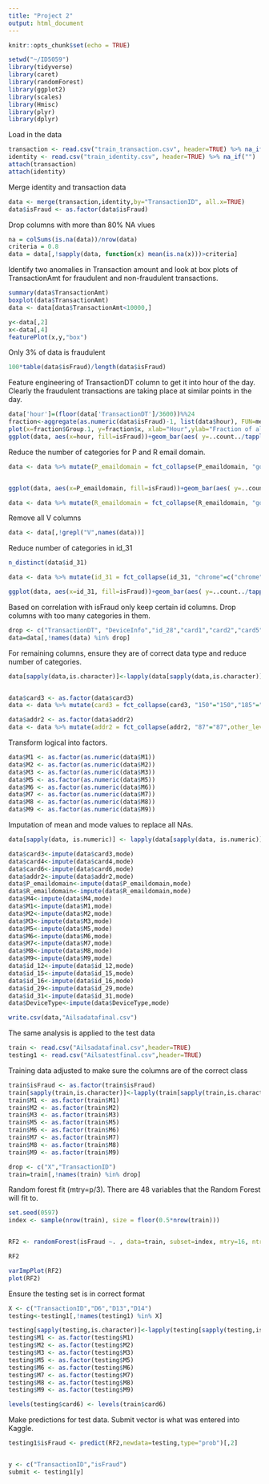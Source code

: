 ---
title: "Project 2"
output: html_document
---

```{r setup, include=FALSE}
knitr::opts_chunk$set(echo = TRUE)
```

```{r, include=FALSE}
setwd("~/ID5059")
library(tidyverse)
library(caret)
library(randomForest)
library(ggplot2)
library(scales)
library(Hmisc)
library(plyr)
library(dplyr)


```

Load in the data
```{r}
transaction <- read.csv("train_transaction.csv", header=TRUE) %>% na_if("")
identity <- read.csv("train_identity.csv", header=TRUE) %>% na_if("")
attach(transaction)
attach(identity)
```

Merge identity and transaction data
```{r}
data <- merge(transaction,identity,by="TransactionID", all.x=TRUE)
data$isFraud <- as.factor(data$isFraud)
```

Drop columns with more than 80% NA vlues
```{r}
na = colSums(is.na(data))/nrow(data)
criteria = 0.8
data = data[,!sapply(data, function(x) mean(is.na(x)))>criteria]

```

Identify two anomalies in Transaction amount and look at box plots of TransactionAmt for fraudulent and non-fraudulent transactions. 
```{r}
summary(data$TransactionAmt)
boxplot(data$TransactionAmt)
data <- data[data$TransactionAmt<10000,]

y<-data[,2]
x<-data[,4]
featurePlot(x,y,"box")
```

Only 3% of data is fraudulent
```{r}
100*table(data$isFraud)/length(data$isFraud)

```

Feature engineering of TransactionDT column to get it into hour of the day. Clearly the fraudulent transactions are taking place at similar points in the day. 
```{r}
data['hour']=(floor(data['TransactionDT']/3600))%%24
fraction<-aggregate(as.numeric(data$isFraud)-1, list(data$hour), FUN=mean)
plot(x=fraction$Group.1, y=fraction$x, xlab="Hour",ylab="Fraction of all transactions that were fraudulent",type="l")
ggplot(data, aes(x=hour, fill=isFraud))+geom_bar(aes( y=..count../tapply(..count.., ..fill.. ,sum)[..fill..]), position="dodge") + scale_y_continuous(labels=percent)

```


Reduce the number of categories for P and R email domain. 
```{r}

data <- data %>% mutate(P_emaildomain = fct_collapse(P_emaildomain, "google"=c("gmail","gmail.com"), "yahoo"=c("yahoo.co.jp","yahoo.co.uk","yahoo.com","yahoo.com.mx","yahoo.de","yahoo.es","yahoo.fr"),"Microsoft"=c("hotmail.co.uk","hotmail.com","hotmail.de","hotmail.es","hotmail.fr","live.com","live.com.mx","live.fr","outlook.com","outlook.es"),other_level="other"))


ggplot(data, aes(x=P_emaildomain, fill=isFraud))+geom_bar(aes( y=..count../tapply(..count.., ..fill.. ,sum)[..fill..]), position="dodge") + scale_y_continuous(labels=percent)+theme(axis.text.x = element_text(angle = 90, vjust = 0.5, hjust=1))

data <- data %>% mutate(R_emaildomain = fct_collapse(R_emaildomain, "google"=c("gmail","gmail.com"), "yahoo"=c("yahoo.co.jp","yahoo.co.uk","yahoo.com","yahoo.com.mx","yahoo.de","yahoo.es","yahoo.fr"),"Microsoft"=c("hotmail.co.uk","hotmail.com","hotmail.de","hotmail.es","hotmail.fr","live.com","live.com.mx","live.fr","outlook.com","outlook.es"),other_level="other"))
```

Remove all V columns
```{r}
data <- data[,!grepl("V",names(data))]
```

Reduce number of categories in id_31
```{r}
n_distinct(data$id_31)

data <- data %>% mutate(id_31 = fct_collapse(id_31, "chrome"=c("chrome","chrome 63.0 for ios","chrome 43.0 for android","chrome 46.0 for android","chrome 49.0","chrome 49.0 for android","chrome 50.0 for android","chrome 51.0","chrome 51.0 for android","chrome 51.0 for android","chrome 52.0 for android","chrome 53.0 for android","chrome 54.0 for android","chrome 55.0","chrome 55.0 for android","chrome 56.0","chrome 56.0 for android","chrome 57.0","chrome 57.0 for android","chrome 58.0","chrome 58.0 for android","chrome 59.0","chrome 59.0 for android","chrome 60.0","chrome 60.0 for android","chrome 61.0","chrome 61.0 for android","chrome 62.0","chrome 62.0 for android","chrome 62.0 for ios","chrome 63.0","chrome 63.0 for android","chrome 64.0","chrome 64.0 for android","chrome 64.0 for ios","chrome 65.0","chrome 65.0 for android","chrome 65.0 for ios","chrome 66.0","chrome 66.0 for android","chrome 66.0 for ios","chrome 67.0","chrome 67.0 for android","chrome 69.0","chrome generic","chrome generic for android"),"opera"=c("opera","opera 49.0","opera 51.0","opera 52.0","opera 53.0","opera generic"),"samsung"=c("samsung","samsung browser 3.3","samsung browser 4.0","samsung browser 4.2","samsung browser 5.2","samsung browser 5.4","samsung browser 6.2","samsung browser 6.4","samsung browser 7.0","samsung browser generic","Samsung/SCH","Samsung/SM-G531H","Samsung/SM-G532M"),"firefox"=c("firefox","firefox 47.0","firefox 48.0","firefox 52.0","firefox 55.0","firefox 56.0","firefox 57.0","firefox 58.0","firefox 59.0","firefox 60.0","firefox generic","firefox mobile 61.0"),"edge"=c("edge","edge 13.0","edge 14.0","edge 15.0","edge 16.0","edge 17.0"),"safari"=c("safari","safari 10.0","safari 11.0","safari 9.0","safari generic","mobile safari","mobile safari 10.0","mobile safari 11.0","mobile safari 8.0","mobile safari 9.0", "mobile safari generic","mobile safari uiwebview"),"NA"="NA",other_level = "Other"))

ggplot(data, aes(x=id_31, fill=isFraud))+geom_bar(aes( y=..count../tapply(..count.., ..fill.. ,sum)[..fill..]), position="dodge") + scale_y_continuous(labels=percent)+theme(axis.text.x = element_text(angle = 90, vjust = 0.5, hjust=1))
```

Based on correlation with isFraud only keep certain id columns. Drop columns with too many categories in them. 
```{r}
drop <- c("TransactionDT", "DeviceInfo","id_28","card1","card2","card5","addr1","id_01","id_02","id_05","id_06","id_11","id_13","id_17","id_19","id_20","id_35","id_36","id_37","id_38")
data=data[,!names(data) %in% drop]
```

For remaining columns, ensure they are of correct data type and reduce number of categories. 
```{r}
data[sapply(data,is.character)]<-lapply(data[sapply(data,is.character)],as.factor)


data$card3 <- as.factor(data$card3)
data <- data %>% mutate(card3 = fct_collapse(card3, "150"="150","185"="185",other_level="other"))

data$addr2 <- as.factor(data$addr2)
data <- data %>% mutate(addr2 = fct_collapse(addr2, "87"="87",other_level = "other"))

```

Transform logical into factors.
```{r}
data$M1 <- as.factor(as.numeric(data$M1))
data$M2 <- as.factor(as.numeric(data$M2))
data$M3 <- as.factor(as.numeric(data$M3))
data$M5 <- as.factor(as.numeric(data$M5))
data$M6 <- as.factor(as.numeric(data$M6))
data$M7 <- as.factor(as.numeric(data$M7))
data$M8 <- as.factor(as.numeric(data$M8))
data$M9 <- as.factor(as.numeric(data$M9))
```

Imputation of mean and mode values to replace all NAs. 
```{r}
data[sapply(data, is.numeric)] <- lapply(data[sapply(data, is.numeric)], function(x) ifelse(is.na(x), mean(x, na.rm = TRUE), x))

data$card3<-impute(data$card3,mode)
data$card4<-impute(data$card4,mode)
data$card6<-impute(data$card6,mode)
data$addr2<-impute(data$addr2,mode)
data$P_emaildomain<-impute(data$P_emaildomain,mode)
data$R_emaildomain<-impute(data$R_emaildomain,mode)
data$M4<-impute(data$M4,mode)
data$M1<-impute(data$M1,mode)
data$M2<-impute(data$M2,mode)
data$M3<-impute(data$M3,mode)
data$M5<-impute(data$M5,mode)
data$M6<-impute(data$M6,mode)
data$M7<-impute(data$M7,mode)
data$M8<-impute(data$M8,mode)
data$M9<-impute(data$M9,mode)
data$id_12<-impute(data$id_12,mode)
data$id_15<-impute(data$id_15,mode)
data$id_16<-impute(data$id_16,mode)
data$id_29<-impute(data$id_29,mode)
data$id_31<-impute(data$id_31,mode)
data$DeviceType<-impute(data$DeviceType,mode)

write.csv(data,"Ailsadatafinal.csv")

```

The same analysis is applied to the test data

```{r}
train <- read.csv("Ailsadatafinal.csv",header=TRUE)
testing1 <- read.csv("Ailsatestfinal.csv",header=TRUE)
```

Training data adjusted to make sure the columns are of the correct class
```{r}
train$isFraud <- as.factor(train$isFraud)
train[sapply(train,is.character)]<-lapply(train[sapply(train,is.character)],as.factor)
train$M1 <- as.factor(train$M1)
train$M2 <- as.factor(train$M2)
train$M3 <- as.factor(train$M3)
train$M5 <- as.factor(train$M5)
train$M6 <- as.factor(train$M6)
train$M7 <- as.factor(train$M7)
train$M8 <- as.factor(train$M8)
train$M9 <- as.factor(train$M9)

drop <- c("X","TransactionID")
train=train[,!names(train) %in% drop]
```

Random forest fit (mtry=p/3). There are 48 variables that the Random Forest will fit to. 
```{r}
set.seed(0597)
index <- sample(nrow(train), size = floor(0.5*nrow(train)))


RF2 <- randomForest(isFraud ~. , data=train, subset=index, mtry=16, ntree=100, importance=TRUE)

RF2

varImpPlot(RF2)
plot(RF2)
```

Ensure the testing set is in correct format
```{r}
X <- c("TransactionID","D6","D13","D14")
testing<-testing1[,!names(testing1) %in% X]

testing[sapply(testing,is.character)]<-lapply(testing[sapply(testing,is.character)],as.factor)
testing$M1 <- as.factor(testing$M1)
testing$M2 <- as.factor(testing$M2)
testing$M3 <- as.factor(testing$M3)
testing$M5 <- as.factor(testing$M5)
testing$M6 <- as.factor(testing$M6)
testing$M7 <- as.factor(testing$M7)
testing$M8 <- as.factor(testing$M8)
testing$M9 <- as.factor(testing$M9)

levels(testing$card6) <- levels(train$card6)

```

Make predictions for test data. Submit vector is what was entered into Kaggle. 
```{r}
testing1$isFraud <- predict(RF2,newdata=testing,type="prob")[,2]


y <- c("TransactionID","isFraud")
submit <- testing1[y]

```

